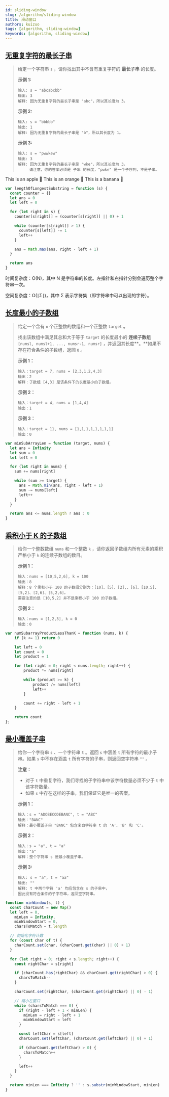 ```yaml
---
id: sliding-window
slug: /algorithm/sliding-window
title: 滑动窗口
authors: kuizuo
tags: [algorithm, sliding-window]
keywords: [algorithm, sliding-window]
---
```



## [无重复字符的最长子串](https://leetcode.cn/problems/longest-substring-without-repeating-characters/)

> 给定一个字符串 `s` ，请你找出其中不含有重复字符的 **最长子串** 的长度。
>
> **示例 1:**
>
> ```
> 输入: s = "abcabcbb"
> 输出: 3 
> 解释: 因为无重复字符的最长子串是 "abc"，所以其长度为 3。
> ```
>
> **示例 2:**
>
> ```
> 输入: s = "bbbbb"
> 输出: 1
> 解释: 因为无重复字符的最长子串是 "b"，所以其长度为 1。
> ```
>
> **示例 3:**
>
> ```
> 输入: s = "pwwkew"
> 输出: 3
> 解释: 因为无重复字符的最长子串是 "wke"，所以其长度为 3。
>      请注意，你的答案必须是 子串 的长度，"pwke" 是一个子序列，不是子串。
> ```

<Tabs>
  <TabItem value="apple" label="Apple" default>
    This is an apple 🍎
  </TabItem>
  <TabItem value="orange" label="Orange">
    This is an orange 🍊
  </TabItem>
  <TabItem value="banana" label="Banana">
    This is a banana 🍌
  </TabItem>
</Tabs>

```js
var lengthOfLongestSubstring = function (s) {
  const counter = {}
  let ans = 0
  let left = 0

  for (let right in s) {
    counter[s[right]] = (counter[s[right]] || 0) + 1

    while (counter[s[right]] > 1) {
      counter[s[left]] -= 1
      left++
    }

    ans = Math.max(ans, right - left + 1)
  }

  return ans
}
```

时间复杂度：O(N)，其中 N 是字符串的长度。左指针和右指针分别会遍历整个字符串一次。

空间复杂度：O(∣Σ∣)，其中 Σ 表示字符集（即字符串中可以出现的字符）。

## [长度最小的子数组](https://leetcode.cn/problems/minimum-size-subarray-sum)

> 给定一个含有 `n` 个正整数的数组和一个正整数 `target` **。**
>
> 找出该数组中满足其总和大于等于 `target` 的长度最小的 **连续子数组** `[numsl, numsl+1, ..., numsr-1, numsr]` ，并返回其长度**。**如果不存在符合条件的子数组，返回 `0` 。
>
> **示例 1：**
>
> ```
> 输入：target = 7, nums = [2,3,1,2,4,3]
> 输出：2
> 解释：子数组 [4,3] 是该条件下的长度最小的子数组。
> ```
>
> **示例 2：**
>
> ```
> 输入：target = 4, nums = [1,4,4]
> 输出：1
> ```
>
> **示例 3：**
>
> ```
> 输入：target = 11, nums = [1,1,1,1,1,1,1,1]
> 输出：0
> ```

```js
var minSubArrayLen = function (target, nums) {
  let ans = Infinity
  let sum = 0
  let left = 0

  for (let right in nums) {
    sum += nums[right]

    while (sum >= target) {
      ans = Math.min(ans, right - left + 1)
      sum -= nums[left]
      left++
    }
  }

  return ans <= nums.length ? ans : 0
}
```

## [乘积小于 K 的子数组](https://leetcode.cn/problems/subarray-product-less-than-k)

> 给你一个整数数组 `nums` 和一个整数 `k` ，请你返回子数组内所有元素的乘积严格小于 `k` 的连续子数组的数目。
>
> **示例 1：**
>
> ```
> 输入：nums = [10,5,2,6], k = 100
> 输出：8
> 解释：8 个乘积小于 100 的子数组分别为：[10]、[5]、[2],、[6]、[10,5]、[5,2]、[2,6]、[5,2,6]。
> 需要注意的是 [10,5,2] 并不是乘积小于 100 的子数组。
> ```
>
> **示例 2：**
>
> ```
> 输入：nums = [1,2,3], k = 0
> 输出：0
> ```

```js
var numSubarrayProductLessThanK = function (nums, k) {
    if (k <= 1) return 0

    let left = 0
    let count = 0
    let product = 1

    for (let right = 0; right < nums.length; right++) {
        product *= nums[right]

        while (product >= k) {
            product /= nums[left]
            left++
        }

        count += right - left + 1
    }

    return count
};
```

## [最小覆盖子串](https://leetcode.cn/problems/minimum-window-substring)

> 给你一个字符串 `s` 、一个字符串 `t` 。返回 `s` 中涵盖 `t` 所有字符的最小子串。如果 `s` 中不存在涵盖 `t` 所有字符的子串，则返回空字符串 `""` 。
>
> **注意：**
>
> - 对于 `t` 中重复字符，我们寻找的子字符串中该字符数量必须不少于 `t` 中该字符数量。
> - 如果 `s` 中存在这样的子串，我们保证它是唯一的答案。
>
> **示例 1：**
>
> ```
> 输入：s = "ADOBECODEBANC", t = "ABC"
> 输出："BANC"
> 解释：最小覆盖子串 "BANC" 包含来自字符串 t 的 'A'、'B' 和 'C'。
> ```
>
> **示例 2：**
>
> ```
> 输入：s = "a", t = "a"
> 输出："a"
> 解释：整个字符串 s 是最小覆盖子串。
> ```
>
> **示例 3:**
>
> ```
> 输入: s = "a", t = "aa"
> 输出: ""
> 解释: t 中两个字符 'a' 均应包含在 s 的子串中，
> 因此没有符合条件的子字符串，返回空字符串。
> ```

```js
function minWindow(s, t) {
  const charCount = new Map()
  let left = 0,
    minLen = Infinity,
    minWindowStart = 0,
    charsToMatch = t.length

  // 初始化字符计数
  for (const char of t) {
    charCount.set(char, (charCount.get(char) || 0) + 1)
  }

  for (let right = 0; right < s.length; right++) {
    const rightChar = s[right]

    if (charCount.has(rightChar) && charCount.get(rightChar) > 0) {
      charsToMatch--
    }

    charCount.set(rightChar, (charCount.get(rightChar) || 0) - 1)

    // 缩小左窗口
    while (charsToMatch === 0) {
      if (right - left + 1 < minLen) {
        minLen = right - left + 1
        minWindowStart = left
      }

      const leftChar = s[left]
      charCount.set(leftChar, (charCount.get(leftChar) || 0) + 1)

      if (charCount.get(leftChar) > 0) {
        charsToMatch++
      }

      left++
    }
  }

  return minLen === Infinity ? '' : s.substr(minWindowStart, minLen)
}
```
